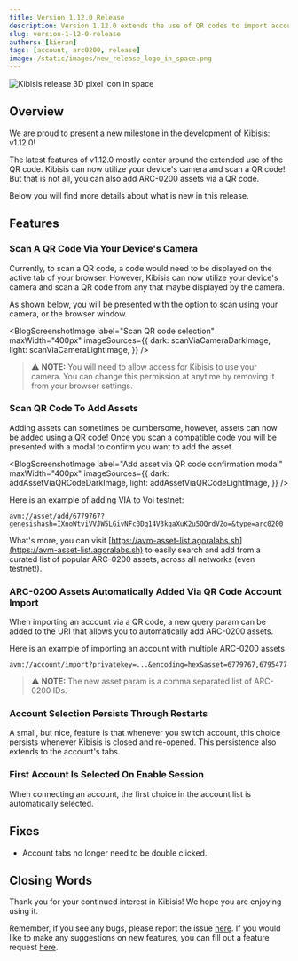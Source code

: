 ```yaml
---
title: Version 1.12.0 Release
description: Version 1.12.0 extends the use of QR codes to import accounts and ARC-0200 assets
slug: version-1-12-0-release
authors: [kieran]
tags: [account, arc0200, release]
image: /static/images/new_release_logo_in_space.png
---
```


<!-- components -->

<!-- constants -->

<!-- images -->

![Kibisis release 3D pixel icon in space](/images/new_release_logo_in_space.png)

## Overview

<!-- change just the version for new posts -->
We are proud to present a new milestone in the development of Kibisis: v1.12.0!

<!-- re-write this paragraph for all new versions -->
The latest features of v1.12.0 mostly center around the extended use of the QR code. Kibisis can now utilize your device's camera and scan a QR code! But that is not all, you can also add ARC-0200 assets via a QR code.

<!-- truncate -->

Below you will find more details about what is new in this release.

<!-- go into detail about the new versions, or omit if no new features with in the release -->
## Features

### Scan A QR Code Via Your Device's Camera

Currently, to scan a QR code, a code would need to be displayed on the active tab of your browser. However, Kibisis can now utilize your device's camera and scan a QR code from any that maybe displayed by the camera.

As shown below, you will be presented with the option to scan using your camera, or the browser window.

<BlogScreenshotImage
  label="Scan QR code selection"
  maxWidth="400px"
  imageSources={{
    dark: scanViaCameraDarkImage,
    light: scanViaCameraLightImage,
  }}
/>

> ⚠️ **NOTE:** You will need to allow access for Kibisis to use your camera. You can change this permission at anytime by removing it from your browser settings.

### Scan QR Code To Add Assets

Adding assets can sometimes be cumbersome, however, assets can now be added using a QR code! Once you scan a compatible code you will be presented with a modal to confirm you want to add the asset.

<BlogScreenshotImage
  label="Add asset via QR code confirmation modal"
  maxWidth="400px"
  imageSources={{
    dark: addAssetViaQRCodeDarkImage,
    light: addAssetViaQRCodeLightImage,
  }}
/>

Here is an example of adding VIA to Voi testnet:

```
avm://asset/add/6779767?genesishash=IXnoWtviVVJW5LGivNFc0Dq14V3kqaXuK2u5OQrdVZo=&type=arc0200
```

What's more, you can visit [https://avm-asset-list.agoralabs.sh](https://avm-asset-list.agoralabs.sh) to easily search and add from a curated list of popular ARC-0200 assets, across all networks (even testnet!).

### ARC-0200 Assets Automatically Added Via QR Code Account Import

When importing an account via a QR code, a new query param can be added to the URI that allows you to automatically add ARC-0200 assets.

Here is an example of importing an account with multiple ARC-0200 assets

```
avm://account/import?privatekey=...&encoding=hex&asset=6779767,6795477
```

> ⚠️ **NOTE:** The new asset param is a comma separated list of ARC-0200 IDs.

### Account Selection Persists Through Restarts

A small, but nice, feature is that whenever you switch account, this choice persists whenever Kibisis is closed and re-opened. This persistence also extends to the account's tabs.

### First Account Is Selected On Enable Session

When connecting an account, the first choice in the account list is automatically selected.

<!-- just give a bulleted list of fixes, or omit if no fixes with in the release -->
## Fixes

* Account tabs no longer need to be double clicked.

## Closing Words

<!-- leave this paragraph as standard sign off -->
Thank you for your continued interest in Kibisis! We hope you are enjoying using it.

Remember, if you see any bugs, please report the issue <a href={REPORT_A_BUG_LINK} rel="noreferrer" target="_blank">here</a>. If you would like to make any suggestions on new features, you can fill out a feature request <a href={SUGGEST_A_FEATURE_LINK} rel="noreferrer" target="_blank">here</a>.
